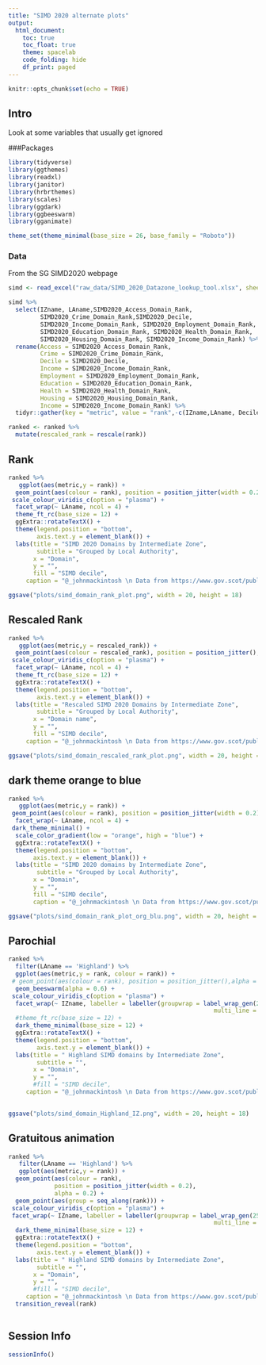 ```yaml
---
title: "SIMD 2020 alternate plots"
output: 
  html_document:
    toc: true
    toc_float: true
    theme: spacelab
    code_folding: hide
    df_print: paged
---
```


```r
knitr::opts_chunk$set(echo = TRUE)
```

## Intro

Look at some variables that usually get ignored

###Packages

```r
library(tidyverse)
library(ggthemes)
library(readxl)
library(janitor)
library(hrbrthemes)
library(scales)
library(ggdark)
library(ggbeeswarm)
library(gganimate)

theme_set(theme_minimal(base_size = 26, base_family = "Roboto"))
```


### Data

From the SG SIMD2020 webpage

```r
simd <- read_excel("raw_data/SIMD_2020_Datazone_lookup_tool.xlsx", sheet = 3)
```

```r
simd %>% 
  select(IZname, LAname,SIMD2020_Access_Domain_Rank,
         SIMD2020_Crime_Domain_Rank,SIMD2020_Decile,
         SIMD2020_Income_Domain_Rank, SIMD2020_Employment_Domain_Rank,
         SIMD2020_Education_Domain_Rank, SIMD2020_Health_Domain_Rank,
         SIMD2020_Housing_Domain_Rank, SIMD2020_Income_Domain_Rank) %>% 
  rename(Access = SIMD2020_Access_Domain_Rank,
         Crime = SIMD2020_Crime_Domain_Rank,
         Decile = SIMD2020_Decile,
         Income = SIMD2020_Income_Domain_Rank, 
         Employment = SIMD2020_Employment_Domain_Rank,
         Education = SIMD2020_Education_Domain_Rank,
         Health = SIMD2020_Health_Domain_Rank,
         Housing = SIMD2020_Housing_Domain_Rank, 
         Income = SIMD2020_Income_Domain_Rank) %>% 
  tidyr::gather(key = "metric", value = "rank",-c(IZname,LAname, Decile)) -> ranked

ranked <- ranked %>% 
  mutate(rescaled_rank = rescale(rank))
```


## Rank

```r
ranked %>% 
   ggplot(aes(metric,y = rank)) +
  geom_point(aes(colour = rank), position = position_jitter(width = 0.2),alpha = 0.2) +
 scale_colour_viridis_c(option = "plasma") +
  facet_wrap(~ LAname, ncol = 4) + 
  theme_ft_rc(base_size = 12) +
  ggExtra::rotateTextX() +
  theme(legend.position = "bottom",
        axis.text.y = element_blank()) +
  labs(title = "SIMD 2020 Domains by Intermediate Zone",
        subtitle = "Grouped by Local Authority",
       x = "Domain",
       y = "",
       fill = "SIMD decile", 
     caption = "@_johnmackintosh \n Data from https://www.gov.scot/publications/scottish-index-of-multiple-deprivation-2020-data-zone-look-up/") 

```



```r
ggsave("plots/simd_domain_rank_plot.png", width = 20, height = 18)
```




##  Rescaled Rank

```r
ranked %>% 
   ggplot(aes(metric,y = rescaled_rank)) +
  geom_point(aes(colour = rescaled_rank), position = position_jitter(),alpha = 0.4) +
 scale_colour_viridis_c(option = "plasma") +
  facet_wrap(~ LAname, ncol = 4) + 
  theme_ft_rc(base_size = 12) +
  ggExtra::rotateTextX() +
  theme(legend.position = "bottom",
        axis.text.y = element_blank()) +
  labs(title = "Rescaled SIMD 2020 Domains by Intermediate Zone",
        subtitle = "Grouped by Local Authority",
       x = "Domain name",
       y = "",
       fill = "SIMD decile", 
     caption = "@_johnmackintosh \n Data from https://www.gov.scot/publications/scottish-index-of-multiple-deprivation-2020-data-zone-look-up/") 

```



```r
ggsave("plots/simd_domain_rescaled_rank_plot.png", width = 20, height = 18)
```



## dark theme orange to blue

```r
ranked %>% 
   ggplot(aes(metric,y = rank)) +
 geom_point(aes(colour = rank), position = position_jitter(width = 0.2),alpha = 0.3) +
  facet_wrap(~ LAname, ncol = 4) + 
 dark_theme_minimal() + 
  scale_color_gradient(low = "orange", high = "blue") +
  ggExtra::rotateTextX() +
  theme(legend.position = "bottom",
       axis.text.y = element_blank()) +
  labs(title = "SIMD 2020 domains by Intermediate Zone",
        subtitle = "Grouped by Local Authority",
       x = "Domain",
       y = "",
       fill = "SIMD decile", 
       caption = "@_johnmackintosh \n Data from https://www.gov.scot/publications/scottish-index-of-multiple-deprivation-2020-data-zone-look-up/") 

```


```r
ggsave("plots/simd_domain_rank_plot_org_blu.png", width = 20, height = 18)
```


## Parochial 

```r
ranked %>% 
  filter(LAname == 'Highland') %>% 
  ggplot(aes(metric,y = rank, colour = rank)) +
 # geom_point(aes(colour = rank), position = position_jitter(),alpha = 0.6) +
  geom_beeswarm(alpha = 0.6) +
 scale_colour_viridis_c(option = "plasma") +
  facet_wrap(~ IZname, labeller = labeller(groupwrap = label_wrap_gen(25, 
                                                          multi_line = TRUE))) + 
  #theme_ft_rc(base_size = 12) +
  dark_theme_minimal(base_size = 12) +
  ggExtra::rotateTextX() +
  theme(legend.position = "bottom",
        axis.text.y = element_blank()) +
  labs(title = " Highland SIMD domains by Intermediate Zone",
        subtitle = "",
       x = "Domain",
       y = "",
       #fill = "SIMD decile", 
     caption = "@_johnmackintosh \n Data from https://www.gov.scot/publications/scottish-index-of-multiple-deprivation-2020-data-zone-look-up/") 
  
```

```r
ggsave("plots/simd_domain_Highland_IZ.png", width = 20, height = 18)
```



## Gratuitous animation

```r
ranked %>% 
   filter(LAname == 'Highland') %>% 
   ggplot(aes(metric,y = rank)) +
  geom_point(aes(colour = rank), 
             position = position_jitter(width = 0.2),
             alpha = 0.2) +
  geom_point(aes(group = seq_along(rank))) +
 scale_colour_viridis_c(option = "plasma") +
 facet_wrap(~ IZname, labeller = labeller(groupwrap = label_wrap_gen(25, 
                                                          multi_line = TRUE))) +
  dark_theme_minimal(base_size = 12) +
  ggExtra::rotateTextX() +
  theme(legend.position = "bottom",
        axis.text.y = element_blank()) +
  labs(title = " Highland SIMD domains by Intermediate Zone",
        subtitle = "",
       x = "Domain",
       y = "",
       #fill = "SIMD decile", 
     caption = "@_johnmackintosh \n Data from https://www.gov.scot/publications/scottish-index-of-multiple-deprivation-2020-data-zone-look-up/") +
  transition_reveal(rank)
  
```





## Session Info

```r
sessionInfo()
```

